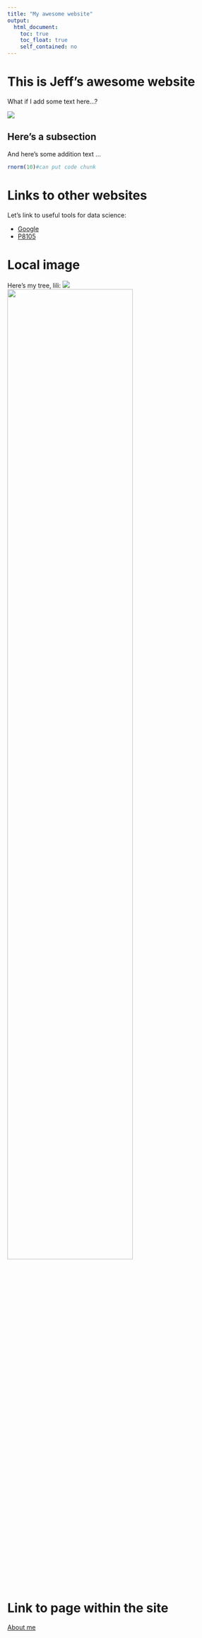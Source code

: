 ```yaml
---
title: "My awesome website"
output: 
  html_document:
    toc: true
    toc_float: true
    self_contained: no
---
```


# This is Jeff's awesome website

What if I add some text here...?

![](https://media.giphy.com/media/drXGoW1iudhKw/giphy.gif)

## Here's a subsection

And here's some addition text ...

```r
rnorm(10)#can put code chunk
```

# Links to other websites

Let's link to useful tools for data science:

* [Google](https://www.google.com/)
* [P8105](https://p8105.com)

# Local image

Here's my tree, lili:
![](images/tree.jpg)
<img src="images/tree.jpg" style="width:75%">

# Link to page within the site

[About me](about.html)






